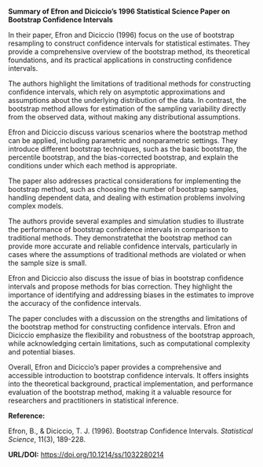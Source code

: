 **Summary of Efron and Diciccio's 1996 Statistical Science Paper on Bootstrap Confidence Intervals**

In their paper, Efron and Diciccio (1996) focus on the use of bootstrap resampling to construct confidence intervals for statistical estimates. They provide a comprehensive overview of the bootstrap method, its theoretical foundations, and its practical applications in constructing confidence intervals.

The authors highlight the limitations of traditional methods for constructing confidence intervals, which rely on asymptotic approximations and assumptions about the underlying distribution of the data. In contrast, the bootstrap method allows for estimation of the sampling variability directly from the observed data, without making any distributional assumptions.

Efron and Diciccio discuss various scenarios where the bootstrap method can be applied, including parametric and nonparametric settings. They introduce different bootstrap techniques, such as the basic bootstrap, the percentile bootstrap, and the bias-corrected bootstrap, and explain the conditions under which each method is appropriate.

The paper also addresses practical considerations for implementing the bootstrap method, such as choosing the number of bootstrap samples, handling dependent data, and dealing with estimation problems involving complex models.

The authors provide several examples and simulation studies to illustrate the performance of bootstrap confidence intervals in comparison to traditional methods. They demonstratethat the bootstrap method can provide more accurate and reliable confidence intervals, particularly in cases where the assumptions of traditional methods are violated or when the sample size is small.

Efron and Diciccio also discuss the issue of bias in bootstrap confidence intervals and propose methods for bias correction. They highlight the importance of identifying and addressing biases in the estimates to improve the accuracy of the confidence intervals.

The paper concludes with a discussion on the strengths and limitations of the bootstrap method for constructing confidence intervals. Efron and Diciccio emphasize the flexibility and robustness of the bootstrap approach, while acknowledging certain limitations, such as computational complexity and potential biases.

Overall, Efron and Diciccio's paper provides a comprehensive and accessible introduction to bootstrap confidence intervals. It offers insights into the theoretical background, practical implementation, and performance evaluation of the bootstrap method, making it a valuable resource for researchers and practitioners in statistical inference.

**Reference:**

Efron, B., & Diciccio, T. J. (1996). Bootstrap Confidence Intervals. *Statistical Science*, 11(3), 189-228.

**URL/DOI:** [https://doi.org/10.1214/ss/1032280214](https://doi.org/10.1214/ss/1032280214)

